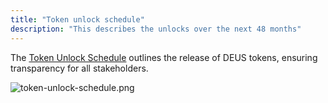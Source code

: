 ```yaml
---
title: "Token unlock schedule"
description: "This describes the unlocks over the next 48 months"
---
```


The [Token Unlock Schedule](https://docs.google.com/spreadsheets/d/1i8Mz6RPWvoM5IG2hpVGlhuWRalxUqXcWU1rnN-64AKI/edit?usp=sharing) outlines the release of DEUS tokens, ensuring transparency for all stakeholders.

![token-unlock-schedule.png](/images/token-unlock-schedule.png)